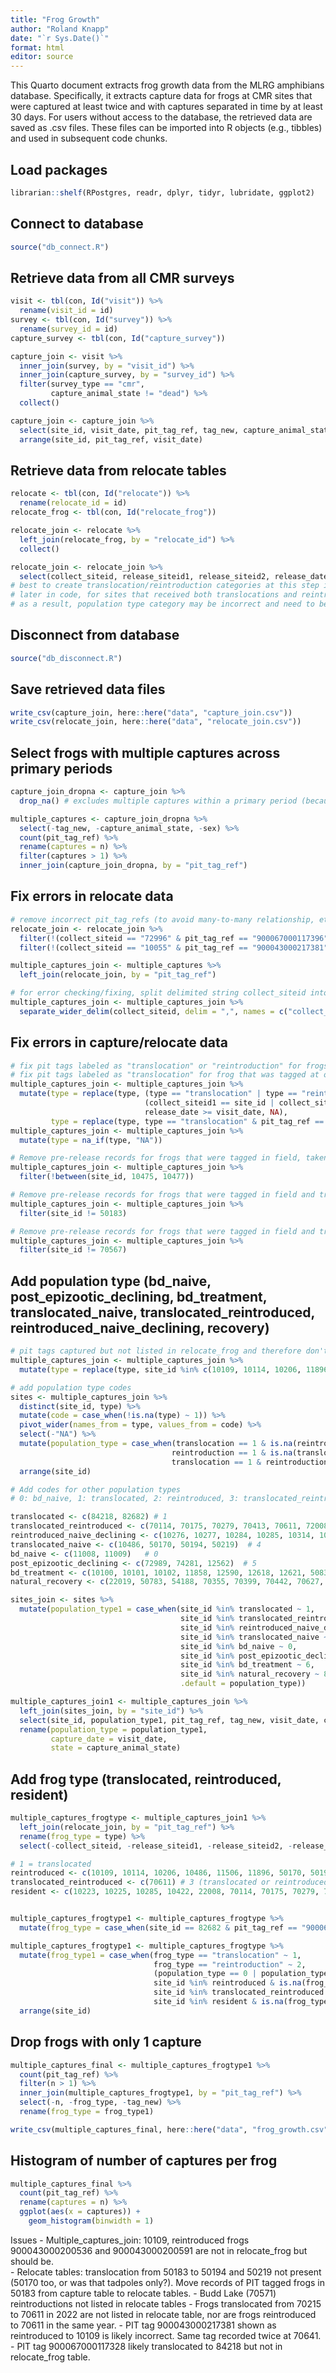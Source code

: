 ```yaml
---
title: "Frog Growth"
author: "Roland Knapp"
date: "`r Sys.Date()`"
format: html
editor: source
---
```


This Quarto document extracts frog growth data from the MLRG amphibians database. Specifically, it extracts capture data for frogs at CMR sites that were captured at least twice and with captures separated in time by at least 30 days. For users without access to the database, the retrieved data are saved as .csv files. These files can be imported into R objects (e.g., tibbles) and used in subsequent code chunks. 

## Load packages
```r
librarian::shelf(RPostgres, readr, dplyr, tidyr, lubridate, ggplot2)
```

## Connect to database
```r
source("db_connect.R")
```

## Retrieve data from all CMR surveys
```r
visit <- tbl(con, Id("visit")) %>% 
  rename(visit_id = id)
survey <- tbl(con, Id("survey")) %>% 
  rename(survey_id = id)
capture_survey <- tbl(con, Id("capture_survey"))

capture_join <- visit %>% 
  inner_join(survey, by = "visit_id") %>% 
  inner_join(capture_survey, by = "survey_id") %>% 
  filter(survey_type == "cmr",
         capture_animal_state != "dead") %>% 
  collect()

capture_join <- capture_join %>% 
  select(site_id, visit_date, pit_tag_ref, tag_new, capture_animal_state, sex, length, weight) %>% 
  arrange(site_id, pit_tag_ref, visit_date)
```

## Retrieve data from relocate tables
```r
relocate <- tbl(con, Id("relocate")) %>% 
  rename(relocate_id = id)
relocate_frog <- tbl(con, Id("relocate_frog"))

relocate_join <- relocate %>% 
  left_join(relocate_frog, by = "relocate_id") %>% 
  collect()

relocate_join <- relocate_join %>% 
  select(collect_siteid, release_siteid1, release_siteid2, release_date, type, pit_tag_ref)
# best to create translocation/reintroduction categories at this step instead of later in code
# later in code, for sites that received both translocations and reintroductions, no frogs from one type might have been recaptured
# as a result, population type category may be incorrect and need to be corrected manually (as I did). 84218 is an example of this. 
```

## Disconnect from database
```r
source("db_disconnect.R")
```

## Save retrieved data files
```r
write_csv(capture_join, here::here("data", "capture_join.csv"))
write_csv(relocate_join, here::here("data", "relocate_join.csv"))
```

## Select frogs with multiple captures across primary periods
```r
capture_join_dropna <- capture_join %>% 
  drop_na() # excludes multiple captures within a primary period (because frogs are only measured at first capture)

multiple_captures <- capture_join_dropna %>% 
  select(-tag_new, -capture_animal_state, -sex) %>% 
  count(pit_tag_ref) %>% 
  rename(captures = n) %>% 
  filter(captures > 1) %>% 
  inner_join(capture_join_dropna, by = "pit_tag_ref")
```

## Fix errors in relocate data
```r
# remove incorrect pit_tag_refs (to avoid many-to-many relationship, etc.) in join statement below
relocate_join <- relocate_join %>% 
  filter(!(collect_siteid == "72996" & pit_tag_ref == "900067000117396")) %>% 
  filter(!(collect_siteid == "10055" & pit_tag_ref == "900043000217381"))

multiple_captures_join <- multiple_captures %>% 
  left_join(relocate_join, by = "pit_tag_ref")

# for error checking/fixing, split delimited string collect_siteid into columns
multiple_captures_join <- multiple_captures_join %>% 
  separate_wider_delim(collect_siteid, delim = ",", names = c("collect_siteid1", "collect_siteid2", "collect_siteid3"), too_few = "align_start")
```

## Fix errors in capture/relocate data
```r
# fix pit tags labeled as "translocation" or "reintroduction" for frogs that were tagged at one site and translocated months/years later to another site
# fix pit tags labeled as "translocation" for frog that was tagged at one site, listed as translocated, but recaptured at late date at original site
multiple_captures_join <- multiple_captures_join %>% 
  mutate(type = replace(type, (type == "translocation" | type == "reintroduction") & 
                              (collect_siteid1 == site_id | collect_siteid2 == site_id | collect_siteid3 == site_id) & 
                              release_date >= visit_date, NA), 
         type = replace(type, type == "translocation" & pit_tag_ref == "091020125", NA))
multiple_captures_join <- multiple_captures_join %>%  
  mutate(type = na_if(type, "NA"))

# Remove pre-release records for frogs that were tagged in field, taken to lab for 3 months, then released back into field. . 
multiple_captures_join <- multiple_captures_join %>% 
  filter(!between(site_id, 10475, 10477))

# Remove pre-release records for frogs that were tagged in field and translocated, but not listed in relocate tables.
multiple_captures_join <- multiple_captures_join %>% 
  filter(site_id != 50183)

# Remove pre-release records for frogs that were tagged in field and translocated, but tagging was done several years previously. 
multiple_captures_join <- multiple_captures_join %>% 
  filter(site_id != 70567)
```

## Add population type (bd_naive, post_epizootic_declining, bd_treatment, translocated_naive, translocated_reintroduced, reintroduced_naive_declining,  recovery)
```r
# pit tags captured but not listed in relocate_frog and therefore don't have type in multiple_captures_join table - must be reintroduced frogs
multiple_captures_join <- multiple_captures_join %>% 
  mutate(type = replace(type, site_id %in% c(10109, 10114, 10206, 11896, 70571), "reintroduction"))

# add population type codes
sites <- multiple_captures_join %>% 
  distinct(site_id, type) %>% 
  mutate(code = case_when(!is.na(type) ~ 1)) %>% 
  pivot_wider(names_from = type, values_from = code) %>% 
  select(-"NA") %>% 
  mutate(population_type = case_when(translocation == 1 & is.na(reintroduction) ~ 1,
                                    reintroduction == 1 & is.na(translocation) ~ 2,
                                    translocation == 1 & reintroduction == 1 ~ 3)) %>% 
  arrange(site_id)

# Add codes for other population types
# 0: bd_naive, 1: translocated, 2: reintroduced, 3: translocated_reintroduced (translocated & reintroduced cohorts), 4: translocated_naive, 5: post_epizootic_declining, 6: bd_treatment, 7: reintroduced_naive_declining (reintroduced using naive or declining source), 8: natural_recovery 

translocated <- c(84218, 82682) # 1
translocated_reintroduced <- c(70114, 70175, 70279, 70413, 70611, 72008, 72093, 72442, 84218, 84226, 84237, 84325, 84326, 84327)   # 3
reintroduced_naive_declining <- c(10276, 10277, 10284, 10285, 10314, 10315, 10316, 10422, 11359, 11506, 12361, 12534, 20196, 20198, 20199)  # 7
translocated_naive <- c(10486, 50170, 50194, 50219)  # 4
bd_naive <- c(11008, 11009)   # 0
post_epizootic_declining <- c(72989, 74281, 12562)  # 5
bd_treatment <- c(10100, 10101, 10102, 11858, 12590, 12618, 12621, 50839)  # 6
natural_recovery <- c(22019, 50783, 54188, 70355, 70399, 70442, 70627, 70650, 71362, 71679, 71811, 72021, 72336, 72808, 72849, 72996, 74060, 74061, 82643, 82644, 82645, 82646, 84221, 84277, 84292, 84303, 84306, 84307, 84309, 84310, 84312, 84317, 84962, 84963, 87495)  # 8

sites_join <- sites %>% 
  mutate(population_type1 = case_when(site_id %in% translocated ~ 1,
                                      site_id %in% translocated_reintroduced ~ 3,
                                      site_id %in% reintroduced_naive_declining ~ 7,
                                      site_id %in% translocated_naive ~ 4,
                                      site_id %in% bd_naive ~ 0,
                                      site_id %in% post_epizootic_declining ~ 5,
                                      site_id %in% bd_treatment ~ 6,
                                      site_id %in% natural_recovery ~ 8,
                                      .default = population_type))

multiple_captures_join1 <- multiple_captures_join %>% 
  left_join(sites_join, by = "site_id") %>% 
  select(site_id, population_type1, pit_tag_ref, tag_new, visit_date, capture_animal_state, sex, length, weight) %>% 
  rename(population_type = population_type1, 
         capture_date = visit_date, 
         state = capture_animal_state)
```

## Add frog type (translocated, reintroduced, resident)
```r
multiple_captures_frogtype <- multiple_captures_join1 %>% 
  left_join(relocate_join, by = "pit_tag_ref") %>% 
  rename(frog_type = type) %>% 
  select(-collect_siteid, -release_siteid1, -release_siteid2, -release_date)

# 1 = translocated
reintroduced <- c(10109, 10114, 10206, 10486, 11506, 11896, 50170, 50194, 50219, 70571) # 2
translocated_reintroduced <- c(70611) # 3 (translocated or reintroduced)
resident <- c(10223, 10225, 10285, 10422, 22008, 70114, 70175, 70279, 70327, 70413, 70449, 70505, 70550, 70556, 70641, 72008, 72093, 72442, 72973, 74976, 82682, 84218, 84226, 84235, 84237, 84255) # 4


multiple_captures_frogtype1 <- multiple_captures_frogtype %>% 
  mutate(frog_type = case_when(site_id == 82682 & pit_tag_ref == "900067000117328" ~ "translocation"))

multiple_captures_frogtype1 <- multiple_captures_frogtype %>% 
  mutate(frog_type1 = case_when(frog_type == "translocation" ~ 1,
                                frog_type == "reintroduction" ~ 2,
                                (population_type == 0 | population_type == 5 | population_type == 6 | population_type == 8) & is.na(frog_type) ~ 4,
                                site_id %in% reintroduced & is.na(frog_type) ~ 2,
                                site_id %in% translocated_reintroduced & is.na(frog_type) ~ 3,
                                site_id %in% resident & is.na(frog_type) ~ 4)) %>% 
  arrange(site_id)
```

## Drop frogs with only 1 capture
```r
multiple_captures_final <- multiple_captures_frogtype1 %>% 
  count(pit_tag_ref) %>% 
  filter(n > 1) %>% 
  inner_join(multiple_captures_frogtype1, by = "pit_tag_ref") %>% 
  select(-n, -frog_type, -tag_new) %>% 
  rename(frog_type = frog_type1)

write_csv(multiple_captures_final, here::here("data", "frog_growth.csv"))
```

## Histogram of number of captures per frog
```r
multiple_captures_final %>% 
  count(pit_tag_ref) %>% 
  rename(captures = n) %>% 
  ggplot(aes(x = captures)) +
    geom_histogram(binwidth = 1)
```

Issues
- Multiple_captures_join: 10109, reintroduced frogs 900043000200536 and 900043000200591 are not in relocate_frog but should be.  
- Relocate tables: translocation from 50183 to 50194 and 50219 not present (50170 too, or was that tadpoles only?). Move records of PIT tagged frogs in 50183 from capture table to relocate tables.
- Budd Lake (70571) reintroductions not listed in relocate tables
- Frogs translocated from 70215 to 70611 in 2022 are not listed in relocate table, nor are frogs reintroduced to 70611 in the same year. 
- PIT tag 900043000217381 shown as reintroduced to 10109 is likely incorrect. Same tag recorded twice at 70641. 
- PIT tag 900067000117328 likely translocated to 84218 but not in relocate_frog table.

